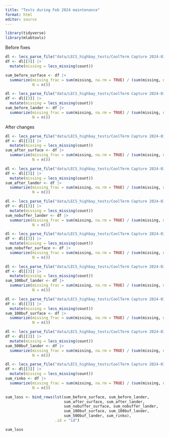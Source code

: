 ```yaml
---
title: "Tests during Feb 2024 maintenance"
format: html
editor: source
---
```


```r
library(tidyverse)
library(mlabtools)
```

Before fixes

```r
dl <- lecs_parse_file("data/LECS_highbay_tests/CoolTerm Capture 2024-03-01 14-58-16_before_fixes.txt")
df <- dl[[3]] |> 
  mutate(missing = lecs_missing(count))

sum_before_surface <- df |> 
  summarize(missing_frac = sum(missing, na.rm = TRUE) / (sum(missing, na.rm = TRUE) + n()),
            N = n())
```


```r
dl <- lecs_parse_file("data/LECS_highbay_tests/CoolTerm Capture 2024-03-01 15-05-20_lander_before_new_code.txt")
df <- dl[[3]] |> 
  mutate(missing = lecs_missing(count))
sum_before_lander <- df |> 
  summarize(missing_frac = sum(missing, na.rm = TRUE) / (sum(missing, na.rm = TRUE) + n()),
            N = n())
```

After changes

```r
dl <- lecs_parse_file("data/LECS_highbay_tests/CoolTerm Capture 2024-03-01 15-12-59_surface_after_code_changes.txt")
df <- dl[[3]] |> 
  mutate(missing = lecs_missing(count))
sum_after_surface <- df |> 
  summarize(missing_frac = sum(missing, na.rm = TRUE) / (sum(missing, na.rm = TRUE) + n()),
            N = n())
```

```r
dl <- lecs_parse_file("data/LECS_highbay_tests/CoolTerm Capture 2024-03-01 15-07-46_lander_after_new_code.txt")
df <- dl[[3]] |> 
  mutate(missing = lecs_missing(count))
sum_after_lander <- df |> 
  summarize(missing_frac = sum(missing, na.rm = TRUE) / (sum(missing, na.rm = TRUE) + n()),
            N = n())
```

```r
dl <- lecs_parse_file("data/LECS_highbay_tests/CoolTerm Capture 2024-03-04 11-18-59_lecs_lander_nobuffer.txt")
df <- dl[[3]] |> 
  mutate(missing = lecs_missing(count))
sum_nobuffer_lander <- df |> 
  summarize(missing_frac = sum(missing, na.rm = TRUE) / (sum(missing, na.rm = TRUE) + n()),
            N = n())
```

```r
dl <- lecs_parse_file("data/LECS_highbay_tests/CoolTerm Capture 2024-03-04 11-26-57_lecs_surface_nobuffer.txt")
df <- dl[[3]] |> 
  mutate(missing = lecs_missing(count))
sum_nobuffer_surface <- df |> 
  summarize(missing_frac = sum(missing, na.rm = TRUE) / (sum(missing, na.rm = TRUE) + n()),
            N = n())
```

```r
dl <- lecs_parse_file("data/LECS_highbay_tests/CoolTerm Capture 2024-03-05 14-29-43_lecs_lander_100buffer2.txt")
df <- dl[[3]] |> 
  mutate(missing = lecs_missing(count))
sum_100buf_lander <- df |> 
  summarize(missing_frac = sum(missing, na.rm = TRUE) / (sum(missing, na.rm = TRUE) + n()),
            N = n())
```


```r
dl <- lecs_parse_file("data/LECS_highbay_tests/CoolTerm Capture 2024-03-05 14-41-55_lecs_surface_100buffer.txt")
df <- dl[[3]] |> 
  mutate(missing = lecs_missing(count))
sum_100buf_surface <- df |> 
  summarize(missing_frac = sum(missing, na.rm = TRUE) / (sum(missing, na.rm = TRUE) + n()),
            N = n())
```

```r
dl <- lecs_parse_file("data/LECS_highbay_tests/CoolTerm Capture 2024-03-05 16-07-01_lecs_lander_500buff2.txt")
df <- dl[[3]] |> 
  mutate(missing = lecs_missing(count))
sum_500buf_lander <- df |> 
  summarize(missing_frac = sum(missing, na.rm = TRUE) / (sum(missing, na.rm = TRUE) + n()),
            N = n())
```

```r
dl <- lecs_parse_file("data/LECS_highbay_tests/CoolTerm Capture 2024-03-05 16-18-56_lecs_lander_rinko.txt")
df <- dl[[3]] |> 
  mutate(missing = lecs_missing(count))
sum_rinko <- df |> 
  summarize(missing_frac = sum(missing, na.rm = TRUE) / (sum(missing, na.rm = TRUE) + n()),
            N = n())
```

```r
sum_loss <- bind_rows(lst(sum_before_surface, sum_before_lander, 
                          sum_after_surface, sum_after_lander,
                          sum_nobuffer_surface, sum_nobuffer_lander,
                          sum_100buf_surface, sum_100buf_lander,
                          sum_500buf_lander, sum_rinko),
                      .id = "id")

sum_loss
```

